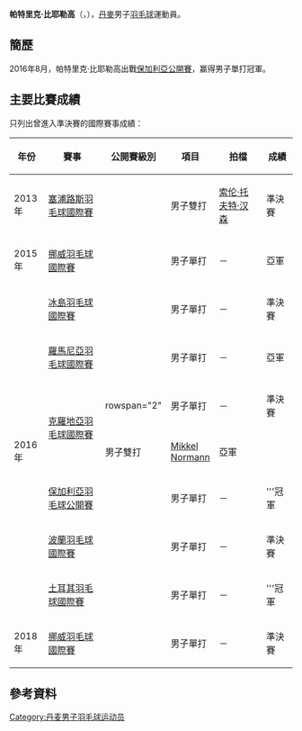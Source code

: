 {{noteTA|G1=Badminton}}
{{Infobox 羽球選手
| playername              = 帕特里克·比耶勒高<br/>{{lang|da|Patrick Bjerregaard}}
| image                   = 
| size                    = 
| caption                 = 
| birth_name              = 
| date_of_birth           = {{birth_date_and_age|1995|1|28}}
| place_of_birth          = 
| height                  = 
| weight                  = 
| event                   = 男子單打、男子雙打
| country                 = {{DEN}}
| years_started           = 
| handedness              = 
| coach                   = 
| highest_ranking         = 第177位（男單）
| date_of_highest_ranking = 2016年9月22日<ref name="ranking">{{en}}[http://bwfcontent.tournamentsoftware.com/ranking/player.aspx?id=11906&player=371751 BWF World Ranking - Ranking of Patrick BJERREGAARD (95604)] {{Wayback|url=http://bwfcontent.tournamentsoftware.com/ranking/player.aspx?id=11906&player=371751 |date=20200325055751 }}</ref>
| current_ranking         = 第177位（男單）<br/>第293位（男雙-[[索伦·托夫特|托夫特]]）<br/>第564位（男雙-[[Mikkel_Normann|Normann]]）
| date_of_current_ranking = 2016年9月22日<ref>{{en}}[http://bwfcontent.tournamentsoftware.com/ranking/category.aspx?id=11906&category=472 BWF World Ranking - BWF世界排名榜 (9/22/2016) - Men's singles] {{Wayback|url=http://bwfcontent.tournamentsoftware.com/ranking/category.aspx?id=11906&category=472 |date=20200325055754 }}</ref><ref>{{en}}[http://bwfcontent.tournamentsoftware.com/ranking/category.aspx?id=11906&category=474 BWF World Ranking - BWF世界排名榜 (9/22/2016) - Men's doubles] {{Wayback|url=http://bwfcontent.tournamentsoftware.com/ranking/category.aspx?id=11906&category=474 |date=20200325055758 }}</ref>
| played                  = 37勝–15負（男單）<br/>12勝–8負（男雙）
| titles                  = 
| bwf_profile             = 5833B0CE-9530-42E3-BE39-5BA0C8A738B0
| bwf_id                  = 95604
| updated                 = 2016年9月25日
}}
{{MedalTableTop}}
{{MedalSport | 男子[[羽毛球|羽毛球]]}}
{{MedalCountry | {{DEN}}}}
{{MedalBottom}}
'''帕特里克·比耶勒高'''（{{lang-da|'''Patrick Bjerregaard'''}}，{{bd|1995年|1月28日||}}），[[丹麥|丹麥]]男子[[羽毛球|羽毛球]]運動員。

==簡歷==
2016年8月，帕特里克·比耶勒高出戰[[2016年保加利亞羽毛球公開賽|保加利亞公開賽]]，赢得男子單打冠軍。

==主要比賽成績==
只列出曾進入準決賽的國際賽事成績：
{| class=wikitable style="text-align:center; font-size:small;" 
!width="50"|年份
!width="180"|賽事
!width="80"|公開賽級別
!width="60"|項目
!width="140"|拍檔
!width="50"|成績
|-
!rowspan="1"|2013年
|[[2013年塞浦路斯羽毛球國際賽|塞浦路斯羽毛球國際賽]]
|{{BWFIS}}
|男子雙打
|[[索伦·托夫特·汉森|索伦·托夫特·汉森]]
|bgcolor="#b8860b"|準決賽
|-
!rowspan="1"|2015年
|[[2015年挪威羽毛球國際賽|挪威羽毛球國際賽]]
|{{BWFIS}}
|男子單打
|－
|bgcolor="silver"|亞軍
|-
!rowspan="7"|2016年
|[[2016年冰島羽毛球國際賽|冰島羽毛球國際賽]]
|{{BWFIS}}
|男子單打
|－
|bgcolor="#b8860b"|準決賽
|-
|[[2016年羅馬尼亞羽毛球國際賽|羅馬尼亞羽毛球國際賽]]
|{{BWFIS}}
|男子單打
|－
|bgcolor="silver"|亞軍
|-
|rowspan="2"|[[2016年克羅地亞羽毛球國際賽|克羅地亞羽毛球國際賽]]
|rowspan="2" {{BWFFS}}
|男子單打
|－
|bgcolor="#b8860b"|準決賽
|-
|男子雙打
|[[Mikkel_Normann|Mikkel Normann]]
|bgcolor="silver"|亞軍
|-
|[[2016年保加利亞羽毛球公開賽|保加利亞羽毛球公開賽]]
|{{BWFIS}}
|男子單打
|－
|bgcolor="gold"|'''冠軍
|-
|[[2016年波蘭羽毛球國際賽|波蘭羽毛球國際賽]]
|{{BWFIS}}
|男子單打
|－
|bgcolor="#b8860b"|準決賽
|-
|[[2016年土耳其羽毛球國際賽|土耳其羽毛球國際賽]]
|{{BWFIS}}
|男子單打
|－
|bgcolor="gold"|'''冠軍
|-
!rowspan="1"|2018年
|[[2018年挪威羽毛球國際賽|挪威羽毛球國際賽]]
|{{BWFIS}}
|男子單打
|－
|bgcolor="#b8860b"|準決賽
|}
{{BWF賽事級別索引}}

==參考資料==
{{Reflist}}

{{DEFAULTSORT:Bjerregaard, Patrick}}
[[Category:丹麦男子羽毛球运动员|Category:丹麦男子羽毛球运动员]]